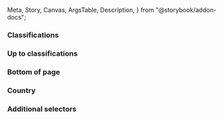   Meta,
  Story,
  Canvas,
  ArgsTable,
  Description,
} from "@storybook/addon-docs";

<Meta
  title="React Components/Classification banner"
  component={IcClassificationBanner}
/>

<Description markdown={readme} />

### Classifications

<Canvas>
  <Story name="Classifications">
    <IcClassificationBanner inline="true" />
    <IcClassificationBanner classification="official" inline="true" />
    <IcClassificationBanner classification="official-sensitive" inline="true" />
    <IcClassificationBanner classification="secret" inline="true" />
    <IcClassificationBanner classification="top-secret" inline="true" />
  </Story>
</Canvas>

### Up to classifications

<Canvas>
  <Story name="Up to">
    <IcClassificationBanner inline="true" />
    <IcClassificationBanner
      classification="official"
      inline="true"
      up-to="true"
    />
    <IcClassificationBanner
      classification="official-sensitive"
      inline="true"
      up-to="true"
    />
    <IcClassificationBanner
      classification="secret"
      inline="true"
      up-to="true"
    />
    <IcClassificationBanner
      classification="top-secret"
      inline="true"
      up-to="true"
    />
  </Story>
</Canvas>

### Bottom of page

<Canvas>
  <Story name="Bottom of page">
    <IcClassificationBanner classification="official" />
  </Story>
</Canvas>

### Country

<Canvas>
  <Story name="Country">
    <IcClassificationBanner
      classification="official"
      inline="true"
      country="us"
    />
    <IcClassificationBanner
      classification="official"
      inline="true"
      country=""
    />
  </Story>
</Canvas>

### Additional selectors

<Canvas>
  <Story name="Additional selectors">
    <IcClassificationBanner
      classification="official"
      inline="true"
      additional-selectors="UKIC"
    />
  </Story>
</Canvas>
